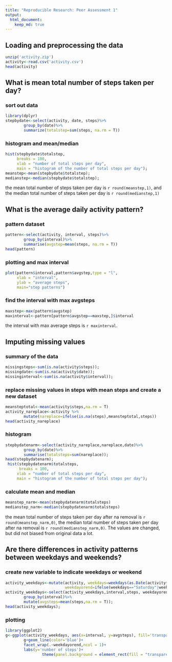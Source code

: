 ```yaml
---
title: "Reproducible Research: Peer Assessment 1"
output: 
  html_document:
    keep_md: true
---
```



## Loading and preprocessing the data

```r
unzip('activity.zip')
activity<-read.csv('activity.csv')
head(activity)
```
## What is mean total number of steps taken per day?
### sort out data
```r
library(dplyr)
stepbydate<-select(activity, date, steps)%>%
        group_by(date)%>%
        summarize(totalstep=sum(steps, na.rm = T))
```
### histogram and mean/median
```r
hist(stepbydate$totalstep,
     breaks = 100,
     xlab = "number of total steps per day",
     main = "histogram of the number of total steps per day");
meanstep<-mean(stepbydate$totalstep);
medianstep<-median(stepbydate$totalstep);
```
the mean total number of steps taken per day is `r round(meanstep,1)`, and the median total number of steps taken per day is `r round(medianstep,1)`

## What is the average daily activity pattern?
### pattern dataset
```r
pattern<-select(activity, interval, steps)%>%
        group_by(interval)%>%
        summarise(avgstep=mean(steps, na.rm = T))
head(pattern)
```
### plotting and max interval
```r
plot(pattern$interval,pattern$avgstep,type = "l",
     xlab = "interval",
     ylab = "average steps",
     main="step patterns")
```
### find the interval with max avgsteps
```r
maxstep<-max(pattern$avgstep)
maxinterval<-pattern[pattern$avgstep==maxstep,]$interval
```
the interval with max average steps is `r maxinterval`.
 
## Imputing missing values
### summary of the data
```r
missingsteps<-sum(is.na(activity$steps));
missingdate<-sum(is.na(activity$date));
missinginterval<-sum(is.na(activity$interval));
```
### replace missing values in steps with mean steps and create a new dataset
```r
meansteptotal<-mean(activity$steps,na.rm = T)
activity_nareplace<-activity %>%
        mutate(nareplace=ifelse(is.na(steps),meansteptotal,steps))
head(activity_nareplace)
```
### histogram
```r
stepbydatenarm<-select(activity_nareplace,nareplace,date)%>%
        group_by(date)%>%
        summarise(totalsteps=sum(nareplace));
head(stepbydatenarm);
 hist(stepbydatenarm$totalsteps,
      breaks = 100,
     xlab = "number of total steps per day",
     main = "histogram of the number of total steps per day");
```

### calculate mean and median
```r
meanstep_narm<-mean(stepbydatenarm$totalsteps)
medianstep_narm<-median(stepbydatenarm$totalsteps)
```
the mean total number of steps taken per day after na removal is `r round(meanstep_narm,0)`, the median total number of steps taken per day after na removal is `r round(medianstep_narm,0)`.
The values are changed, but did not biased from original data a lot.

## Are there differences in activity patterns between weekdays and weekends?
### create new variable to indicate weekdays or weekend
```r
activity_weekdays<-mutate(activity, weekdays=weekdays(as.Date(activity$date)),
                          weekdayorend=ifelse(weekdays=="Saturday"|weekdays=="Sunday","weekend","weekday"));
activity_weekdays<-select(activity_weekdays,interval,steps, weekdayorend)%>%
        group_by(interval)%>%
        mutate(avgsteps=mean(steps,na.rm = T));
head(activity_weekdays);
```

### plotting
```r
library(ggplot2)
g<-ggplot(activity_weekdays, aes(x=interval, y=avgsteps), fill='transparent')
        g+geom_line(color='blue')+
        facet_wrap(.~weekdayorend,ncol = 1)+
        labs(y='number of steps')+
                theme(panel.background = element_rect(fill = "transparent",colour = NA))
          
```
